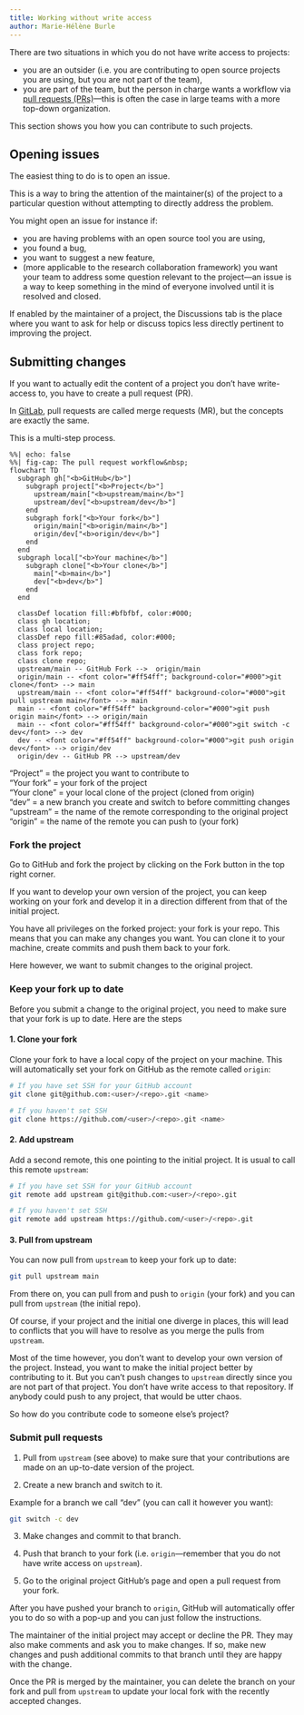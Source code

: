 ```yaml
---
title: Working without write access
author: Marie-Hélène Burle
---
```


:::{.def}

There are two situations in which you do not have write access to projects:

- you are an outsider (i.e. you are contributing to open source projects you are using, but you are not part of the team),
- you are part of the team, but the person in charge wants a workflow via [pull requests (PRs)](https://en.wikipedia.org/wiki/Distributed_version_control#Pull_requests)—this is often the case in large teams with a more top-down organization.

This section shows you how you can contribute to such projects.

:::

## Opening issues

The easiest thing to do is to open an issue.

This is a way to bring the attention of the maintainer(s) of the project to a particular question without attempting to directly address the problem.

You might open an issue for instance if:

- you are having problems with an open source tool you are using,
- you found a bug,
- you want to suggest a new feature,
- (more applicable to the research collaboration framework) you want your team to address some question relevant to the project—an issue is a way to keep something in the mind of everyone involved until it is resolved and closed.

:::{.note}

If enabled by the maintainer of a project, the [Discussions]{.codelike} tab is the place where you want to ask for help or discuss topics less directly pertinent to improving the project.

:::

## Submitting changes

If you want to actually edit the content of a project you don't have write-access to, you have to create a pull request (PR).

:::{.note}

In [GitLab](https://gitlab.com/), pull requests are called merge requests (MR), but the concepts are exactly the same.

:::

This is a multi-step process.

```mermaid
%%| echo: false
%%| fig-cap: The pull request workflow&nbsp;
flowchart TD
  subgraph gh["<b>GitHub</b>"]
    subgraph project["<b>Project</b>"]
      upstream/main["<b>upstream/main</b>"]
      upstream/dev["<b>upstream/dev</b>"]
    end
    subgraph fork["<b>Your fork</b>"]
      origin/main["<b>origin/main</b>"]
      origin/dev["<b>origin/dev</b>"]
    end
  end
  subgraph local["<b>Your machine</b>"]
    subgraph clone["<b>Your clone</b>"]
      main["<b>main</b>"]
      dev["<b>dev</b>"]
    end
  end

  classDef location fill:#bfbfbf, color:#000;
  class gh location;
  class local location;
  classDef repo fill:#85adad, color:#000;
  class project repo;
  class fork repo;
  class clone repo;
  upstream/main -- GitHub Fork -->  origin/main
  origin/main -- <font color="#ff54ff"; background-color="#000">git clone</font> --> main
  upstream/main -- <font color="#ff54ff" background-color="#000">git pull upstream main</font> --> main
  main -- <font color="#ff54ff" background-color="#000">git push origin main</font> --> origin/main
  main -- <font color="#ff54ff" background-color="#000">git switch -c dev</font> --> dev
  dev -- <font color="#ff54ff" background-color="#000">git push origin dev</font> --> origin/dev
  origin/dev -- GitHub PR --> upstream/dev
```

:::{.note}

"Project" = the project you want to contribute to \
"Your fork" = your fork of the project \
"Your clone" = your local clone of the project (cloned from origin) \
"dev" = a new branch you create and switch to before committing changes \
"upstream" = the name of the remote corresponding to the original project \
"origin" = the name of the remote you can push to (your fork)

:::

### Fork the project

Go to GitHub and fork the project by clicking on the [Fork]{.codelike} button in the top right corner.

:::{.note}

If you want to develop your own version of the project, you can keep working on your fork and develop it in a direction different from that of the initial project.

:::

You have all privileges on the forked project: your fork is your repo. This means that you can make any changes you want. You can clone it to your machine, create commits and push them back to your fork.

Here however, we want to submit changes to the original project.

### Keep your fork up to date

Before you submit a change to the original project, you need to make sure that your fork is up to date. Here are the steps

#### 1. Clone your fork

Clone your fork to have a local copy of the project on your machine. This will automatically set your fork on GitHub as the remote called `origin`:

```.bash
# If you have set SSH for your GitHub account
git clone git@github.com:<user>/<repo>.git <name>

# If you haven't set SSH
git clone https://github.com/<user>/<repo>.git <name>
```

#### 2. Add upstream

Add a second remote, this one pointing to the initial project. It is usual to call this remote `upstream`:

```.bash
# If you have set SSH for your GitHub account
git remote add upstream git@github.com:<user>/<repo>.git

# If you haven't set SSH
git remote add upstream https://github.com/<user>/<repo>.git
```

#### 3. Pull from upstream

You can now pull from `upstream` to keep your fork up to date:

```.bash
git pull upstream main
```

From there on, you can pull from and push to `origin` (your fork) and you can pull from `upstream` (the initial repo).

Of course, if your project and the initial one diverge in places, this will lead to conflicts that you will have to resolve as you merge the pulls from `upstream`.

Most of the time however, you don't want to develop your own version of the project. Instead, you want to make the initial project better by contributing to it. But you can't push changes to `upstream` directly since you are not part of that project. You don't have write access to that repository. If anybody could push to any project, that would be utter chaos.

So how do you contribute code to someone else's project?

### Submit pull requests

1. Pull from `upstream` (see above) to make sure that your contributions are made on an up-to-date version of the project.

2. Create a new branch and switch to it.

:::{.example}

Example for a branch we call "dev" (you can call it however you want):

:::

```.bash
git switch -c dev
```

3. Make changes and commit to that branch.

4. Push that branch to your fork (i.e. `origin`—remember that you do not have write access on `upstream`).

5. Go to the original project GitHub's page and open a pull request from your fork.

:::{.note}

After you have pushed your branch to `origin`, GitHub will automatically offer you to do so with a pop-up and you can just follow the instructions.

:::

The maintainer of the initial project may accept or decline the PR. They may also make comments and ask you to make changes. If so, make new changes and push additional commits to that branch until they are happy with the change.

Once the PR is merged by the maintainer, you can delete the branch on your fork and pull from `upstream` to update your local fork with the recently accepted changes.
